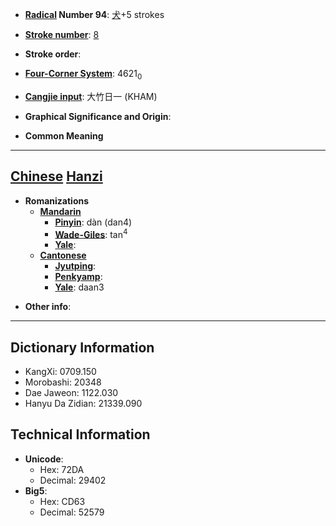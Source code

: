 * '''[[Wiktionary:Chinese radical index| Radical]] Number 94''': [[Wiktionary:Chinese radical index 犬|犬]]+5 strokes

* '''[[Wiktionary:Chinese total strokes index|Stroke number]]''': [[Wiktionary:Chinese total strokes index 8|8]]

* '''Stroke order''': 

* '''[[Wiktionary:Chinese four corner index|Four-Corner System]]''': 4621<sub>0</sub>

* '''[[Wiktionary:Chinese Cangjie index|Cangjie input]]''': 大竹日一 (KHAM)

* '''Graphical Significance and Origin''': 

* '''Common Meaning'''

----

== [[Chinese]] [[Hanzi]] ==

* '''Romanizations'''
** '''[[Mandarin]]'''
*** '''[[Pinyin]]''': dàn (dan4)
*** '''[[Wade-Giles]]''': tan<sup>4</sup>
*** '''[[Yale]]''': 
** '''[[Cantonese]]'''
*** '''[[Jyutping]]''':
*** '''[[Penkyamp]]''': 
*** '''[[Yale]]''': daan3

* '''Other info''': 

----

== Dictionary Information ==

* KangXi: 0709.150
* Morobashi: 20348
* Dae Jaweon: 1122.030
* Hanyu Da Zidian: 21339.090

== Technical Information ==

* '''Unicode''':
** Hex: 72DA
** Decimal: 29402
* '''Big5''':
** Hex: CD63
** Decimal: 52579